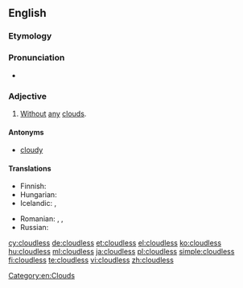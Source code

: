 ==English==

===Etymology===
{{suffix|cloud|less}}

===Pronunciation===
* {{audio|En-us-cloudless.ogg|Audio (US)}}

===Adjective===
{{en-adj}}

# {{context|weather|lang=en}} [[without|Without]] [[any]] [[cloud]]s.

====Antonyms====
* [[cloudy]]

====Translations====
{{trans-top|without any clouds}}
* Finnish: {{t+|fi|pilvetön}}
* Hungarian: {{t+|hu|felhőtlen}}
* Icelandic: {{t+|is|heiður}}, {{t|is|heiðskír}}
{{trans-mid}}
* Romanian: {{t+|ro|senin}},  {{t+|ro|clar}},  {{t+|ro|limpede}}
* Russian: {{t+|ru|безоблачный|tr=b'ezóblačnyj}}
{{trans-bottom}}

[[Category:en:Clouds]]

[[cy:cloudless]]
[[de:cloudless]]
[[et:cloudless]]
[[el:cloudless]]
[[ko:cloudless]]
[[hu:cloudless]]
[[ml:cloudless]]
[[ja:cloudless]]
[[pl:cloudless]]
[[simple:cloudless]]
[[fi:cloudless]]
[[te:cloudless]]
[[vi:cloudless]]
[[zh:cloudless]]